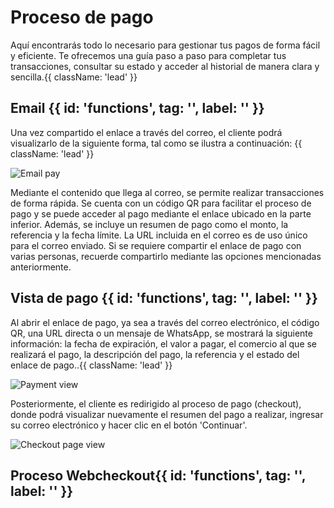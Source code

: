 

<HeroPattern />

# Proceso de pago

Aquí encontrarás todo lo necesario para gestionar tus pagos de forma fácil y eficiente. Te ofrecemos una guía paso a paso para completar tus transacciones, consultar su estado y acceder al historial de manera clara y sencilla.{{ className: 'lead' }}

## Email {{ id: 'functions', tag: '', label: '' }}

Una vez compartido el enlace a través del correo, el cliente podrá visualizarlo de la siguiente forma, tal como se ilustra a continuación: {{ className: 'lead' }}

<div className="flex flex-col-reverse xl:flex-row items-center xl:max-w-none m-0 p-0">
  <div className="max-w-md sm:ml-10 sm:mr-6 m-0 p-0">
    <img
      src="/Email_pay.webp"
      alt="Email pay"
      className="shadow rounded-md my-0 cursor-pointer w-56"
    />
  </div>
</div>

Mediante el contenido que llega al correo, se permite realizar transacciones de forma rápida. Se cuenta con un código QR para facilitar el proceso de pago y se puede acceder al pago mediante el enlace ubicado en la parte inferior. Además, se incluye un resumen de pago como el monto, la referencia y la fecha límite.
<Note>
    La URL incluida en el correo es de uso único para el correo enviado. Si se requiere compartir el enlace de pago con varias personas, recuerde compartirlo mediante las opciones mencionadas anteriormente.
</Note>

## Vista de pago {{ id: 'functions', tag: '', label: '' }}

Al abrir el enlace de pago, ya sea a través del correo electrónico, el código QR, una URL directa o un mensaje de WhatsApp, se mostrará la siguiente información: la fecha de expiración, el valor a pagar, el comercio al que se realizará el pago, la descripción del pago, la referencia y el estado del enlace de pago..{{ className: 'lead' }}
<div className="flex flex-col-reverse xl:flex-row items-center xl:max-w-none">
  <div className="max-w-md sm:ml-10 sm:mr-6">
    <img src="/Payment_view.webp" alt="Payment view" className="shadow rounded-md my-0"/>
  </div>
</div>

Posteriormente, el cliente es redirigido al proceso de pago (checkout), donde podrá visualizar nuevamente el resumen del pago a realizar, ingresar su correo electrónico y hacer clic en el botón 'Continuar'.
<div className="flex flex-col-reverse xl:flex-row items-center xl:max-w-none">
  <div className="max-w-md sm:ml-10 sm:mr-6">
    <img src="/Checkout_page_view.webp" alt="Checkout page view" className="shadow rounded-md my-0"/>
  </div>
</div>


## Proceso Webcheckout{{ id: 'functions', tag: '', label: '' }}

